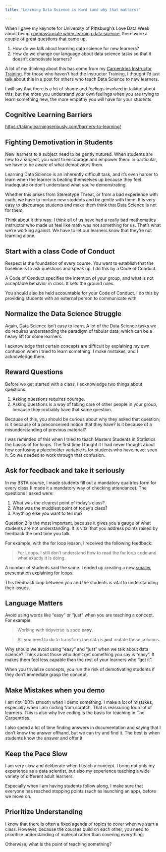 ```yaml
---
title: "Learning Data Science is Hard (and why that matters)"

---
```


When I gave my keynote for University of Pittsburgh's Love Data Week about being [compassionate when learning data science](https://youtu.be/za0xX10G7mU), there were a couple of great questions that came up.

1. How do we talk about learning data science for new learners?
2. How do we change our language about data science tasks so that it doesn't demotivate learners?

A lot of my thinking about this has come from my [Carpentries Instructor Training](https://preview.carpentries.org/instructor-training/08-motivation.html). For those who haven't had the Instructor Training, I thought I'd just talk about this in a post for others who teach Data Science to new learners.

I will say that there is a lot of shame and feelings involved in talking about this; but the more you understand your own feelings when you are trying to learn something new, the more empathy you will have for your students.

## Cognitive Learning Barriers

<https://takinglearningseriously.com/barriers-to-learning/>

## Fighting Demotivation in Students

New learners to a subject need to be gently nutured. When students are new to a subject, you want to encourage and empower them. In particular, we have to be aware of what demotivates them. 

Learning Data Science is an inherently difficult task, and it's even harder to learn when the learner is beating themselves up because they feel inadequate or don't understand what you're demonstrating. 

Whether this arises from Stereotype Threat, or from a bad experience with math, we have to nurture new students and be gentle with them. It is very easy to discourage students and make them think that Data Science is not for them.

Think about it this way: I think all of us have had a really bad mathematics instructor who made us feel like math was not something for us. That's what we're working against. We have to let our learners know that they're not learning alone. 

## Start with a class Code of Conduct

Respect is the foundation of every course. You want to establish that the baseline is to ask questions and speak up. I do this by a Code of Conduct.

A Code of Conduct specifies the intention of your group, and what is not acceptable behavior in class. It sets the ground rules.

You should also be held accountable for your Code of Conduct. I do this by providing students with an external person to communicate with

## Normalize the Data Science Struggle

Again, Data Science isn't easy to learn. A lot of the Data Science tasks we do requires understanding the paradigm of tabular data, which can be a heavy lift for some learners.

I acknowledge that certain concepts are difficult by explaining my own confusion when I tried to learn something. I make mistakes, and I acknowledge them. 

## Reward Questions

Before we get started with a class, I acknowledge two things about questions:

1. Asking questions requires courage.
1. Asking questions is a way of taking care of  other people in your group, because they probably have that same question. 

Because of this, you should be curious about why they asked that question; is it because of a preconceived notion that they have? Is it because of a misunderstanding of previous material? 

I was reminded of this when I tried to teach Masters Students in Statistics the basics of for loops. The first time I taught it I had never thought about how confusing a placeholder variable is for students who have never seen it. So we needed to work through that confusion.

## Ask for feedback and take it seriously

In my BSTA course, I made students fill out a mandatory qualtrics form for every class (I made it a mandatory way of checking attendance). The questions I asked were:

1. What was the clearest point of today's class?
2. What was the muddiest point of today's class?
3. Anything else you want to tell me? 

Question 2 is the most important, because it gives you a gauge of what students are not understanding. It is vital that you address points raised by feedback the next time you talk. 

For example, with the for loop lesson, I received the following feedback:

> For Loops. I still don’t understand how to read the for loop code and what exactly it is doing.

A number of students said the same. I ended up creating a new [smaller presentation explaining for loops](https://sph-r-programming.netlify.com/slides/02-for_loops#1). 

This feedback loop between you and the students is vital to understanding their issues. 

## Language Matters

Avoid using words like "easy" or "just" when you are teaching a concept. For example:

> Working with tidyverse is sooo **easy**.

> All you need to do to transform the data is **just** mutate these columns.

Why should we avoid using "easy" and "just" when we talk about data science? Think about those who don't get something you say is "easy". It makes them feel less capable  than the rest of your learners who "get it". 

When you trivialize concepts, you run the risk of demotivating students if they don't immediate grasp the concept.

## Make Mistakes when you demo

I am not 100% smooth when I demo something. I make a lot of mistakes, especially when I am coding from scratch. That is reassuring for a lot of learners. This is also why live coding is the basis for teaching in The Carpentries. 

I also spend a lot of time finding answers in documentation and saying that I don't know the answer offhand, but we can try and find it.  The best is when students know the answer and offer it. 

## Keep the Pace Slow

I am very slow and deliberate when I teach a concept. I bring not only my experience as a data scientist, but also my experience teaching a wide variety of different adult learners. 

Especially when I am having students follow along, I make sure that everyone has reached stopping points (such as launching an app), before we move on. 

## Prioritize Understanding

I know that there is often a fixed agenda of topics to cover when we start a class. However, because the courses build on each other, you need to prioritize understanding of material rather than covering everything.

Otherwise, what is the point of teaching something? 